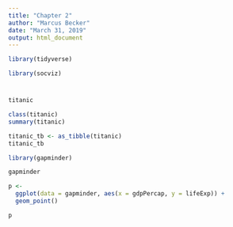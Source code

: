 ```yaml
---
title: "Chapter 2"
author: "Marcus Becker"
date: "March 31, 2019"
output: html_document
---
```


```r

library(tidyverse)

library(socviz)

```

#

```r

titanic

class(titanic)
summary(titanic)

titanic_tb <- as_tibble(titanic)
titanic_tb

```


```r

library(gapminder)

gapminder

p <- 
  ggplot(data = gapminder, aes(x = gdpPercap, y = lifeExp)) +
  geom_point()

p


```


